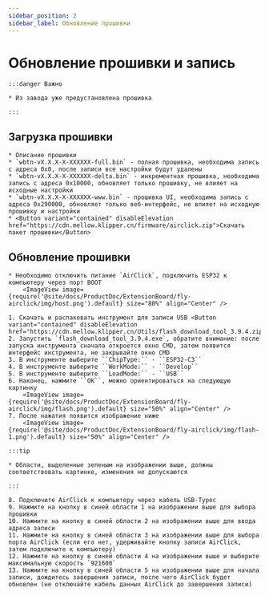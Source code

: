 ```yaml
---
sidebar_position: 2
sidebar_label: Обновление прошивки
---
```


# Обновление прошивки и запись

    :::danger Важно

    * Из завода уже предустановлена прошивка

    :::

## Загрузка прошивки

    * Описание прошивки
    * `wbtn-vX.X.X-X-XXXXXX-full.bin` - полная прошивка, необходима запись с адреса 0x0, после записи все настройки будут удалены
    * `wbtn-vX.X.X-X-XXXXXX-delta.bin` - инкрементная прошивка, необходима запись с адреса 0x10000, обновляет только прошивку, не влияет на исходные настройки
    * `wbtn-vX.X.X-X-XXXXXX-www.bin` - прошивка UI, необходима запись с адреса 0x290000, обновляет только веб-интерфейс, не влияет на исходную прошивку и настройки
    * <Button variant="contained" disableElevation href="https://cdn.mellow.klipper.cn/firmware/airclick.zip">Скачать пакет прошивки</Button>

## Обновление прошивки
    * Необходимо отключить питание `AirClick`, подключить ESP32 к компьютеру через порт BOOT
        <ImageView image={require('@site/docs/ProductDoc/ExtensionBoard/fly-airclick/img/host.png').default} size="80%" align="Center" />

    1. Скачать и распаковать инструмент для записи USB <Button variant="contained" disableElevation href="https://cdn.mellow.klipper.cn/Utils/flash_download_tool_3.9.4.zip">Скачать</Button>
    2. Запустить `flash_download_tool_3.9.4.exe`, обратите внимание: после запуска инструмента сначала откроется окно CMD, затем появится интерфейс инструмента, не закрывайте окно CMD
    3. В инструменте выберите ``ChipType:`` - ``ESP32-C3``
    4. В инструменте выберите ``WorkMode:`` - ``Develop``
    5. В инструменте выберите ``LoadMode:`` - ``USB``
    6. Наконец, нажмите ``OK``, можно ориентироваться на следующую картинку
        <ImageView image={require('@site/docs/ProductDoc/ExtensionBoard/fly-airclick/img/flash.png').default} size="50%" align="Center" />
    7. После нажатия появится изображение ниже
        <ImageView image={require('@site/docs/ProductDoc/ExtensionBoard/fly-airclick/img/flash-1.png').default} size="50%" align="Center" />

    :::tip

    * Области, выделенные зеленым на изображении выше, должны соответствовать картинке, изменения не допускаются

    :::

    8. Подключите AirClick к компьютеру через кабель USB-Typec
    9. Нажмите на кнопку в синей области 1 на изображении выше для выбора прошивки
    10. Нажмите на кнопку в синей области 2 на изображении выше для ввода адреса записи
    11. Нажмите на кнопку в синей области 3 на изображении выше для выбора порта AirClick (если его нет, удерживайте кнопку записи AirClick, затем подключите к компьютеру)
    12. Нажмите на кнопку в синей области 4 на изображении выше и выберите максимальную скорость `921600`
    13. Нажмите на кнопку в синей области 5 на изображении выше для начала записи, дождитесь завершения записи, после чего AirClick будет обновлен (не отключайте кабель данных AirClick до завершения записи)

